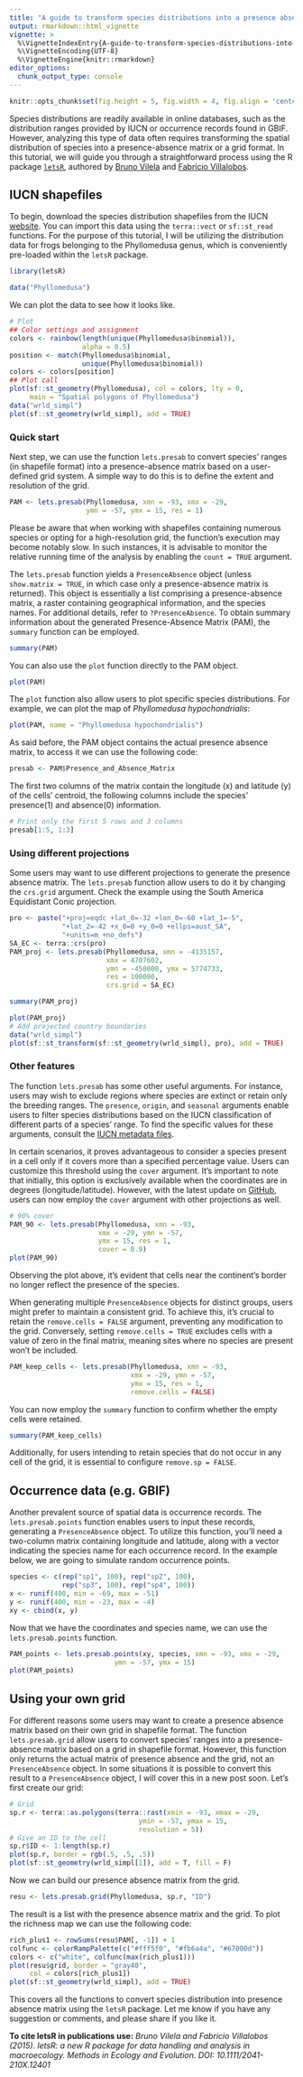 ```yaml
---
title: "A guide to transform species distributions into a presence absence matrix based on a user-defined grid in R"
output: rmarkdown::html_vignette
vignette: >
  %\VignetteIndexEntry{A-guide-to-transform-species-distributions-into-a-presence-absence-matrix-based}
  %\VignetteEncoding{UTF-8}
  %\VignetteEngine{knitr::rmarkdown}
editor_options: 
  chunk_output_type: console
---
```



```r
knitr::opts_chunk$set(fig.height = 5, fig.width = 4, fig.align = 'center')
```

Species distributions are readily available in online databases, such as the distribution ranges provided by IUCN or occurrence records found in GBIF. However, analyzing this type of data often requires transforming the spatial distribution of species into a presence-absence matrix or a grid format. In this tutorial, we will guide you through a straightforward process using the R package [`letsR`](https://besjournals.onlinelibrary.wiley.com/doi/abs/10.1111/2041-210X.12401), authored by [Bruno Vilela](https://bvilela.weebly.com) and [Fabricio Villalobos](https://fabro.github.io).


## IUCN shapefiles

To begin, download the species distribution shapefiles from the IUCN [website](https://www.iucnredlist.org/resources/spatial-data-download). You can import this data using the `terra::vect` or `sf::st_read` functions. For the purpose of this tutorial, I will be utilizing the distribution data for frogs belonging to the Phyllomedusa genus, which is conveniently pre-loaded within the `letsR` package.

```r
library(letsR)

data("Phyllomedusa")
```

We can plot the data to see how it looks like.
```r
# Plot
## Color settings and assignment
colors <- rainbow(length(unique(Phyllomedusa$binomial)),
                  alpha = 0.5)
position <- match(Phyllomedusa$binomial,
                  unique(Phyllomedusa$binomial))
colors <- colors[position]
## Plot call
plot(sf::st_geometry(Phyllomedusa), col = colors, lty = 0,
     main = "Spatial polygons of Phyllomedusa")
data("wrld_simpl")
plot(sf::st_geometry(wrld_simpl), add = TRUE)
```

### Quick start
Next step, we can use the function `lets.presab` to convert species' ranges (in shapefile format) into a presence-absence matrix based on a user-defined grid system. A simple way to do this is to define the extent and resolution of the grid.

```r
PAM <- lets.presab(Phyllomedusa, xmn = -93, xmx = -29,
                   ymn = -57, ymx = 15, res = 1)
```

Please be aware that when working with shapefiles containing numerous species or opting for a high-resolution grid, the function's execution may become notably slow. In such instances, it is advisable to monitor the relative running time of the analysis by enabling the `count = TRUE` argument.

The `lets.presab` function yields a `PresenceAbsence` object (unless `show.matrix = TRUE`, in which case only a presence-absence matrix is returned). This object is essentially a list comprising a presence-absence matrix, a raster containing geographical information, and the species names. For additional details, refer to `?PresenceAbsence`. To obtain summary information about the generated Presence-Absence Matrix (PAM), the `summary` function can be employed.
```r
summary(PAM)
```

You can also use the `plot` function directly to the PAM object.
```r
plot(PAM)
```

The `plot` function also allow users to plot specific species distributions.
For example, we can plot the map of *Phyllomedusa hypochondrialis*: 
```r
plot(PAM, name = "Phyllomedusa hypochondrialis")
```

As said before, the PAM object contains the actual presence absence matrix, to access it we can use the following code:
```r
presab <- PAM$Presence_and_Absence_Matrix
```

The first two columns of the matrix contain the longitude (x) and latitude (y) of the cells' centroid, the following columns include the species' presence(1) and absence(0) information.
```r
# Print only the first 5 rows and 3 columns
presab[1:5, 1:3]
```

### Using different projections

Some users may want to use different projections to generate the presence absence matrix. The `lets.presab` function allow users to do it by changing the `crs.grid` argument. Check the example using the South America Equidistant Conic projection.

```r
pro <- paste("+proj=eqdc +lat_0=-32 +lon_0=-60 +lat_1=-5",
             "+lat_2=-42 +x_0=0 +y_0=0 +ellps=aust_SA", 
             "+units=m +no_defs")
SA_EC <- terra::crs(pro)
PAM_proj <- lets.presab(Phyllomedusa, xmn = -4135157,
                        xmx = 4707602,
                        ymn = -450000, ymx = 5774733,
                        res = 100000,
                        crs.grid = SA_EC)
```

```r
summary(PAM_proj)
```

```r
plot(PAM_proj)
# Add projected country boundaries
data("wrld_simpl")
plot(sf::st_transform(sf::st_geometry(wrld_simpl), pro), add = TRUE)
```

### Other features

The function `lets.presab` has some other useful arguments. For instance, users may wish to exclude regions where species are extinct or retain only the breeding ranges. The `presence`, `origin`, and `seasonal` arguments enable users to filter species distributions based on the IUCN classification of different parts of a species' range. To find the specific values for these arguments, consult the [IUCN metadata files](https://www.iucnredlist.org/resources/spatial-data-download).

In certain scenarios, it proves advantageous to consider a species present in a cell only if it covers more than a specified percentage value. Users can customize this threshold using the `cover` argument. It's important to note that initially, this option is exclusively available when the coordinates are in degrees (longitude/latitude). However, with the latest update on [GitHub](https://github.com/macroecology/letsR), users can now employ the `cover` argument with other projections as well.
```r
# 90% cover
PAM_90 <- lets.presab(Phyllomedusa, xmn = -93,
                      xmx = -29, ymn = -57,
                      ymx = 15, res = 1,
                      cover = 0.9)
plot(PAM_90)
```

Observing the plot above, it's evident that cells near the continent's border no longer reflect the presence of the species.

When generating multiple `PresenceAbsence` objects for distinct groups, users might prefer to maintain a consistent grid. To achieve this, it's crucial to retain the `remove.cells = FALSE` argument, preventing any modification to the grid. Conversely, setting `remove.cells = TRUE` excludes cells with a value of zero in the final matrix, meaning sites where no species are present won't be included.

```r
PAM_keep_cells <- lets.presab(Phyllomedusa, xmn = -93,
                              xmx = -29, ymn = -57,
                              ymx = 15, res = 1,
                              remove.cells = FALSE)
```

You can now employ the `summary` function to confirm whether the empty cells were retained.
```r
summary(PAM_keep_cells)
```

Additionally, for users intending to retain species that do not occur in any cell of the grid, it is essential to configure `remove.sp = FALSE`.


## Occurrence data (e.g. GBIF)

Another prevalent source of spatial data is occurrence records. The `lets.presab.points` function enables users to input these records, generating a `PresenceAbsence` object. To utilize this function, you'll need a two-column matrix containing longitude and latitude, along with a vector indicating the species name for each occurrence record. In the example below, we are going to simulate random occurrence points.

```r
species <- c(rep("sp1", 100), rep("sp2", 100),
             rep("sp3", 100), rep("sp4", 100))
x <- runif(400, min = -69, max = -51)
y <- runif(400, min = -23, max = -4)
xy <- cbind(x, y)
```

Now that we have the coordinates and species name, we can use the `lets.presab.points` function.
```r
PAM_points <- lets.presab.points(xy, species, xmn = -93, xmx = -29,
                          ymn = -57, ymx = 15)
plot(PAM_points)
```

## Using your own grid

For different reasons some users may want to create a presence absence matrix based on their own grid in shapefile format. The function `lets.presab.grid` allow users to convert species' ranges into a presence-absence matrix based on a grid in shapefile format. However, this function only returns the actual matrix of presence absence and the grid, not an `PresenceAbsence` object. In some situations it is possible to convert this result to a `PresenceAbsence` object, I will cover this in a new post soon. Let's first create our grid:

```r
# Grid 
sp.r <- terra::as.polygons(terra::rast(xmin = -93, xmax = -29,
                                ymin = -57, ymax = 15,
                                resolution = 5))
# Give an ID to the cell
sp.r$ID <- 1:length(sp.r)
plot(sp.r, border = rgb(.5, .5, .5))
plot(sf::st_geometry(wrld_simpl[1]), add = T, fill = F)
```


Now we can build our presence absence matrix from the grid.
```r
resu <- lets.presab.grid(Phyllomedusa, sp.r, "ID")
```

The result is a list with the presence absence matrix and the grid.
To plot the richness map we can use the following code:
```r
rich_plus1 <- rowSums(resu$PAM[, -1]) + 1
colfunc <- colorRampPalette(c("#fff5f0", "#fb6a4a", "#67000d"))
colors <- c("white", colfunc(max(rich_plus1)))
plot(resu$grid, border = "gray40",
     col = colors[rich_plus1])
plot(sf::st_geometry(wrld_simpl), add = TRUE)
```

This covers all the functions to convert species distribution into presence absence matrix using the `letsR` package. Let me know if you have any suggestion or comments, and please share if you like it.


**To cite letsR in publications use:**
*Bruno Vilela and Fabricio Villalobos (2015). letsR: a new R package for data handling and analysis in macroecology. Methods in Ecology and Evolution. DOI: 10.1111/2041-210X.12401*


